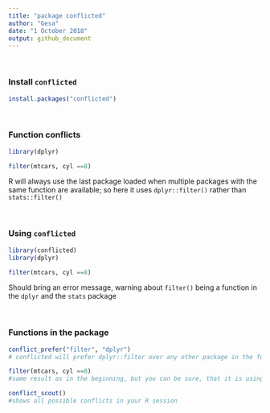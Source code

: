 ```yaml
---
title: "package conflicted"
author: "Gesa"
date: "1 October 2018"
output: github_document
---
```


<br>

### Install `conflicted`

```r
install.packages("conflicted")
```

<br>

### Function conflicts

```r
library(dplyr)

filter(mtcars, cyl ==8)
```

R will always use the last package loaded when multiple packages with the same function are available; so here it uses `dplyr::filter()` rather than `stats::filter()`

<br>

### Using `conflicted`

```r
library(conflicted)
library(dplyr)

filter(mtcars, cyl ==8)
```

Should bring an error message, warning about `filter()` being a function in the `dplyr` and the `stats` package

<br>

### Functions in the package

```r
conflict_prefer("filter", "dplyr")
# conflicted will prefer dplyr::filter over any other package in the future

filter(mtcars, cyl ==8)
#same result as in the beginning, but you can be sure, that it is using dplyr::filter() and not stats::filter()
```

```r

conflict_scout()
#shows all possible conflicts in your R session
```
